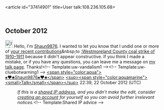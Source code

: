 <article id="37414901" title=User talk:108.236.105.68>
	<talkpage id="37414901" title="User talk:108.236.105.68">
{{SharedIP|United States Tucker Texas AT&amp;T Internet Services}}

== October 2012 ==
[[File:Information.svg|25px|alt=|link=]] Hello, I'm [[User:Shaun9876|Shaun9876]]. I wanted to let you know that I undid one or more of [[Special:Contributions/108.236.105.68|your recent contributions]]&amp;nbsp;to [[:Westmoreland County coal strike of 1910–1911]] because it didn't appear constructive. If you think I made a mistake, or if you have any questions, you can leave me a message on [[User_talk:Shaun9876|my talk page]]. Thanks!&lt;!-- Template:uw-vandalism1 --&gt;&lt;!-- Template:uw-cluebotwarning1 --&gt;  [[User:Shaun9876|&lt;span style=&quot;color:aqua&quot;&gt; ♠♥♣Shaun9876♠♥♣&lt;/span&gt;]] [[User talk:Shaun9876|&lt;sup&gt;&lt;span style=&quot;color:aquamarine&quot;&gt;&lt;small&gt;Talk&lt;/small&gt;&lt;/span&gt;&lt;/sup&gt;]]  22:39, 22 October 2012 (UTC)
:''If this is a [[open proxy|shared IP address]], and you didn't make the edit, consider [[Wikipedia:Why create an account?|creating an account]] for yourself so you can avoid further irrelevant notices.''&lt;!-- Template:Shared IP advice --&gt;
	</talkpage>
</article>
